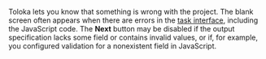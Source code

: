 <Cut title="I created a project and a pool, but the Next button doesn't work or the preview shows a blank screen.">

Toloka lets you know that something is wrong with the project. The blank screen often appears when there are errors in the [task interface](/docs-new/glossary#task-interface), including the JavaScript code. The **Next** button may be disabled if the output specification lacks some field or contains invalid values, or if, for example, you configured validation for a nonexistent field in JavaScript.

</Cut>